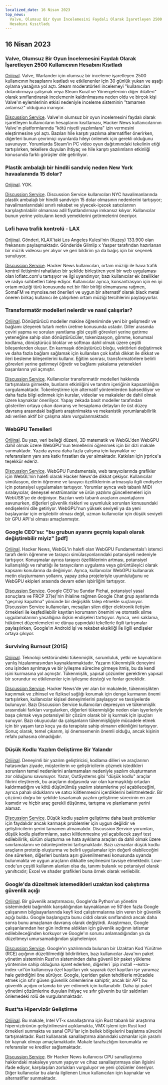 ```yaml
---
localized_date: 16 Nisan 2023
top_news:
  Valve, Olumsuz Bir Oyun İncelemesini Faydalı Olarak İşaretleyen 2500 Kullanıcının
  Hesabını Kısıtladı
---
```




<CallToAction />

<Steps>

## 16 Nisan 2023

### Valve, Olumsuz Bir Oyun İncelemesini Faydalı Olarak İşaretleyen 2500 Kullanıcının Hesabını Kısıtladı

[Orijinal](https://tech.slashdot.org/story/23/04/14/175246/valve-restricts-accounts-of-2500-users-who-marked-a-negative-game-review-useful).
Valve, Warlander için olumsuz bir inceleme işaretleyen 2500 kullanıcının hesaplarını kısıtladı ve etkilenenler için 30 günlük yukarı ve aşağı oylama yasağına yol açtı. Steam moderatörleri incelemeyi "kullanıcıları dolandırmaya çalışmak veya Steam Kural ve Yönergelerinin diğer ihlalleri" olarak sınıflandırarak incelemenin kaldırılmasına neden oldu ve birçok kişi Valve'ın eylemlerinin etkisi nedeniyle inceleme sisteminin "tamamen anlamsız" olduğuna inanıyor.

[Discussion Service](http://news.ycombinator.com/item?id=35577895).
Valve'ın olumsuz bir oyun incelemesini faydalı olarak işaretleyen kullanıcıların hesaplarını kısıtlaması, Hacker News kullanıcılarının Valve'ın platformlarında "kötü niyetli yazılımlara" izin vermesini eleştirmesine yol açtı. Bazıları hile karşıtı yazılıma alternatifler önerirken, diğerleri bunun çevrimiçi oyunlarda hileyi önlemek için gerekli olduğunu savunuyor. Yorumlarda Steam'in PC video oyun dağıtımındaki tekelinin etiği tartışılırken, tekellere duyulan ihtiyaç ve hile karşıtı yazılımların etkinliği konusunda farklı görüşler dile getiriliyor.

### Plastik ambalajlı bir hindili sandviç neden New York havaalanında 15 dolar?

[Orijinal](https://hellgatenyc.com/why-is-airport-turkey-sandwich-expensive).
YOK.

[Discussion Service](http://news.ycombinator.com/item?id=35580847).
Discussion Service kullanıcıları NYC havalimanlarında plastik ambalajlı bir hindili sandviçin 15 dolar olmasının nedenlerini tartışıyor; havalimanlarındaki sınırlı rekabet ve yiyecek-içecek satıcılarının karşılaştırılabilir olmaması adil fiyatlandırmayı imkansız kılıyor. Kullanıcılar bunun yerine yolcuların kendi yemeklerini getirmelerini öneriyor.

### Lofi hava trafik kontrolü - LAX

[Orijinal](https://www.lofiatc.com/?icao=KLAX).
Gönderi, KLAX'taki Los Angeles Kulesi'nin (Kuzey) 133.900 olan frekansını paylaşmaktadır. Gönderide Glimlip x Yasper tarafından hazırlanan bir müzik videosu yer alıyor ve geri bildirim ya da bağış için bir seçenek sunuluyor.

[Discussion Service](http://news.ycombinator.com/item?id=35583228).
Hacker News kullanıcıları, ortam müziği ile hava trafik kontrol iletişimini rahatlatıcı bir şekilde birleştiren yeni bir web uygulaması olan lofiatc.com'u tartışıyor ve ilgi uyandırıyor; bazı kullanıcılar ek özellikler ve radyo sohbetleri talep ediyor. Kullanıcılar ayrıca, konsantrasyon için en iyi ortam müziği türü konusunda net bir fikir birliği olmamasına rağmen, SomaFM ve mynoise.net önerileri ve uygun bir alternatif olarak black metal öneren birkaç kullanıcı ile çalışırken ortam müziği tercihlerini paylaşıyorlar.

### Transformatör modelleri nelerdir ve nasıl çalışırlar?

[Orijinal](https://txt.cohere.ai/what-are-transformer-models/).
Dönüştürücü modeller makine öğreniminde yeni bir gelişmedir ve bağlamı izleyerek tutarlı metin üretme konusunda ustadır. Diller arasında çeviri yapma ve soruları yanıtlama gibi çeşitli görevleri yerine getirme yeteneğine sahip olan dönüştürücüler, tokenizasyon, gömme, konumsal kodlama, dönüştürücü bloklar ve softmax dahil olmak üzere çeşitli bileşenlerden oluşur. En karmaşık dönüştürücü bloğu, vektörleri değiştirmek ve daha fazla bağlam sağlamak için kullanılan çok kafalı dikkat ile dikkat ve ileri besleme bileşenlerini kullanır. Eğitim sonrası, transformatörlere belirli görevleri yerine getirmeyi öğretir ve bağlamı yakalama yetenekleri başarılarına yol açmıştır.

[Discussion Service](http://news.ycombinator.com/item?id=35576918).
Kullanıcılar transformatör modelleri hakkında tartışmalara girmekte, bunların etkinliğini ve tanıtım içeriğinin kapsamlılığını sorgulamaktadır. Tokenleştirme için alternatif yöntemlerden bahsediliyor ve daha fazla bilgi edinmek için kurslar, videolar ve makaleler de dahil olmak üzere kaynaklar öneriliyor. Yapay zekada basit modeller tarafından gösterilen ortaya çıkan davranış ve hesaplama detayları ile üst düzey davranış arasındaki bağlantı araştırılmakta ve mekanistik yorumlanabilirlik adı verilen aktif bir çalışma alanı vurgulanmaktadır.

### WebGPU Temelleri

[Orijinal](https://webgpufundamentals.org/).
Bu yazı, veri belleği düzeni, 3D matematik ve WebGL'den WebGPU dahil olmak üzere WebGPU'nun temellerini öğrenmek için bir dizi makale sunmaktadır. Yazıda ayrıca daha fazla çalışma için kaynaklar ve referansların yanı sıra katkı fırsatları da yer almaktadır. Katkıları için jrprice'a teşekkür ederiz.

[Discussion Service](http://news.ycombinator.com/item?id=35579334).
WebGPU Fundamentals, web tarayıcılarında grafikler için WebGL'nin halefi olarak Hacker News'de dikkat çekiyor. Kullanıcılar simülasyon, derin öğrenme ve tarayıcı özelliklerinin artmasıyla ilgili endişeler için potansiyel uygulamaları tartışıyor. Yorumlar ayrıca web tabanlı MIDI sıralayıcılar, deneysel enstrümanlar ve ürün yazılımı güncellemeleri için WebUSB'ye de değiniyor. Bazıları web tabanlı araçların avantajlarını savunurken, diğerleri güvenlik riskleri ve uyumluluk sorunları konusundaki endişelerini dile getiriyor. WebGPU'nun yüksek seviyeli ya da yeni başlayanlar için erişilebilir olması değil, uzman kullanıcılar için düşük seviyeli bir GPU API'si olması amaçlanmıştır.

### Google CEO'su: "bu grubun ayarını geçmiş kapalı olarak değiştirebilir miyiz" [pdf]

[Orijinal](https://ia601707.us.archive.org/28/items/gov.uscourts.cand.364454/gov.uscourts.cand.364454.385.0.pdf).
Hacker News, WebGL'in halefi olan WebGPU Fundamentals'ı istemci tarafı derin öğrenme ve tarayıcı simülasyonlarındaki potansiyeli nedeniyle tartışıyor. Konuşmalar ayrıca tarayıcı özelliklerinin artması, potansiyel kullanışlılığı ve rahatlığı ile tarayıcıların uygulama veya görüntüleyici olarak kapsamı konularına da değiniyor. Ayrıca, kullanıcılar WebGPU kullanarak metin oluşturmanın yollarını, yapay zeka projeleriyle uyumluluğunu ve WebGPU ekipleri arasında devam eden işbirliğini tartışıyor.

[Discussion Service](http://news.ycombinator.com/item?id=35585174).
Google CEO'su Sundar Pichai, potansiyel yasal sonuçlara ve FRCP 37(e)'nin ihlaline rağmen Google Chat grup ayarlarında "geçmişi kapatma" yönünde bir değişiklik talep etmekle suçlanıyor. Discussion Service kullanıcıları, mesajları silen diğer elektronik iletişim örnekleri ile keşfedilebilir kayıtları korumanın önemini ve otomatik silme uygulamalarının yasallığına ilişkin endişeleri tartışıyor. Ayrıca, veri saklama, hükümet düzenlemeleri ve dünya çapındaki tekellerle ilgili tartışmalar paylaşılırken, Google'ın Android işi ve rekabet eksikliği ile ilgili endişeler ortaya çıkıyor.

### Surviving Burnout (2015)

[Orijinal](https://lifeofaudrey.com/essays/surviving_burnout.html).
Teknoloji sektöründeki tükenmişlik, sorumluluk, yetki ve kaynakların yanlış hizalanmasından kaynaklanmaktadır. Yazarın tükenmişlik deneyimi onu işinden ayrılmaya ve bir iyileşme sürecine girmeye itmiş, bu da kendi işini kurmasına yol açmıştır. Tükenmişlik, yapısal çözümler gerektiren yapısal bir sorundur ve etkilenenler için iyileşme desteği ve fonlar gereklidir.

[Discussion Service](http://news.ycombinator.com/item?id=35577285).
Hacker News'de yer alan bir makalede, tükenmişlikten kaçınmak ve zihinsel ve fiziksel sağlığı korumak için denge kurmanın önemi tartışılırken, kullanıcılar kişisel deneyimlerini paylaşıyor ve tavsiyelerde bulunuyor. Bazı Discussion Service kullanıcıları depresyon ve tükenmişlik arasındaki farkları vurgularken, diğerleri tükenmişliğe neden olan işyerleriyle başa çıkmak veya potansiyel bir çözüm olarak bir iş kurmak için ipuçları sunuyor. Bazı okuyucular da çalışanların tükenmişliğiyle mücadele etmek için bir yaşam tarzı koçu ya da terapiste sahip olmanın etkinliğini tartışıyor. Sonuç olarak, temel çıkarım, işi önemsemenin önemli olduğu, ancak kişinin refahı pahasına olmadığıdır.

### Düşük Kodlu Yazılım Geliştirme Bir Yalandır

[Orijinal](https://jaylittle.com/post/view/2023/4/low-code-software-development-is-a-lie).
Deneyimli bir yazılım geliştiricisi, kodlama dilleri ve araçlarının hatasından ziyade, müşterilerin ve geliştiricilerin çözmek istedikleri sorunların temel nedenlerini anlamamaları nedeniyle yazılım oluşturmanın zor olduğunu savunuyor. Yazar, OutSystems gibi "düşük kodlu" araçlar fikrini eleştirerek, bu araçların doğasında var olan karmaşıklığı ortadan kaldırmadığını ve kötü düşünülmüş yazılım sistemlerine yol açabileceğini, ayrıca pahalı olduklarını ve satıcı kilitlenmesini içerdiklerini belirtmektedir. Bir çözümü doğru bir şekilde tasarlamak yazılım geliştirme sürecinin en zor kısmıdır ve hiçbir araç gerekli düşünme, tartışma ve planlamanın yerini alamaz.

[Discussion Service](http://news.ycombinator.com/item?id=35578240).
Düşük kodlu yazılım geliştirme daha basit problemler için faydalıdır ancak karmaşık problemler için uygun değildir ve geliştiricilerin yerini tamamen almamalıdır. Discussion Service yorumları, düşük kodlu platformların, satıcı kilitlenmesine yol açabilecek zayıf test edilebilirlik, sürüm oluşturma ve hata ayıklama araçları da dahil olmak üzere sınırlamalarını ve ödünleşimlerini tartışmaktadır. Bazı uzmanlar düşük kodlu araçların prototip oluşturma ve belirli uygulamalar için değerli olabileceğini öne sürerken, diğerleri bunlara aşırı güvenilmemesi konusunda uyarıda bulunmakta ve uygun araçların dikkatle seçilmesini tavsiye etmektedir. Low-code'un çeşitli kullanım alanları olsa da, tanımı bulanık ve potansiyel olarak yanıltıcıdır; Excel ve shader grafikleri buna örnek olarak verilebilir.

### Google'da düzeltmek istemedikleri uzaktan kod çalıştırma güvenlik açığı

[Orijinal](https://giraffesecurity.dev/posts/google-remote-code-execution/).
Bir güvenlik araştırmacısı, Google'da Python'un yönetim sistemindeki bağımlılık karışıklığından kaynaklanan ve 50'den fazla Google çalışanının bilgisayarlarında keyfi kod çalıştırmalarına izin veren bir güvenlik açığı buldu. Google başlangıçta bunu ciddi olarak sınıflandırdı ancak daha sonra bunu amaçlanan davranış olarak değiştirdi. Araştırmacı, Google çalışanlarından her gün indirme aldıkları için güvenlik açığının istismar edilebileceğinden korkuyor ve Google'ın sorunu anlamadığından ya da düzeltmeyi umursamadığından şüpheleniyor.

[Discussion Service](http://news.ycombinator.com/item?id=35581532).
Google'ın yazılımında bulunan bir Uzaktan Kod Yürütme (RCE) açığının düzeltilmediği bildirilirken, bazı kullanıcılar Java'nın paket yönetim sisteminin Rust'ın sisteminden daha güvenli bir paket yükleme yöntemine sahip olduğuna işaret ederken, diğerleri `pip install --extra-index-url'ün kullanıcıya özel kayıtları yok sayarak özel kayıtları işe yaramaz hale getirdiğini öne sürüyor. Google, içeriden gelen tehditlerle mücadele etmek için sıfır güven güvenlik önlemlerine sahiptir, ancak bir APT bu güvenlik açığını ortamda bir yer edinmek için kullanabilir. Daha iyi paket yönetimi çözümlerine duyulan ihtiyaç ve sıfır güvenin bu tür saldırıları önlemedeki rolü de vurgulanmaktadır.

### Rust'ta Hipervizör Geliştirme

[Orijinal](https://memn0ps.github.io/hypervisor-development-in-rust-part-1/).
Bu makale, Intel VT-x sanallaştırma için Rust tabanlı bir araştırma hipervizörünün geliştirilmesini açıklamakta, VMX işlemi için Rust kod örnekleri sunmakta ve sanal CPU'lar için bellek bölgelerini başlatma sürecini tartışmaktadır. Rust kullanarak sanallaştırma alanındaki uzmanlar için yararlı bir kaynak olmayı amaçlamaktadır. Makale tarafsızlığını korumakta ve referanslar ve krediler sağlamaktadır.

[Discussion Service](http://news.ycombinator.com/item?id=35579876).
Bir Hacker News kullanıcısı CPU sanallaştırma hakkındaki makaleye yorum yapıyor ve cihaz sanallaştırmaya olan ilgisini ifade ediyor, karşılaşılan zorlukları vurguluyor ve yeni çözümler öneriyor. Diğer kullanıcılar bu alanla ilgilenen Linux kullanıcıları için kaynaklar ve alternatifler sunmaktadır.

</Steps>
